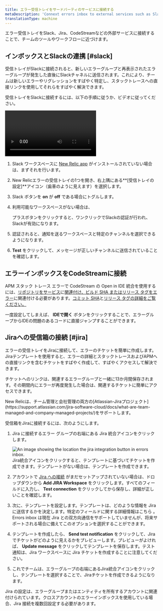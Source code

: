 ```yaml
---
title: エラー受信トレイをサードパーティのサービスに接続する
metaDescription: 'Connext errors inbox to external services such as Slack, Jira, and CodeStream'
translationType: machine
---
```



エラー受信トレイをSlack、Jira、CodeStreamなどの外部サービスに接続することで、チームのツールやワークフローに近づけます。

## インボックスとSlackの連携 [#slack]

受信トレイがSlackに接続されると、新しいエラーグループと再表示されたエラーグループが発生した直後にSlackチャネルに送信されます。これにより、チームは新しいエラーやリグレッションをすばやく特定し、スタックトレースへの直接リンクを使用してそれらをすばやく解決できます。

受信トレイをSlackに接続するには、以下の手順に従うか、ビデオに従ってください。

<Video
  id="HEbX0dgeGGw"
  type="youtube"
/>

1. Slack ワークスペースに [New Relic app](https://newrelic.slack.com/apps/AP92KQJS3-new-relic?tab=more_info) がインストールされていない場合は、まずそれを行います。

2. New Relicエラーの受信トレイの1つを開き、右上隅にある**\[受信トレイの設定]**アイコン（歯車のように見えます）を選択します。

3. Slack ボタンを **on** が **off** である場合にトグルします。

4. 利用可能なワークスペースがない場合は、

   <Icon name="fe-plus"/>

   プラスボタンをクリックすると、ワンクリックでSlackの認証が行われ、Slackが有効になります。

5. 認証されると、通知を送るワークスペースと特定のチャンネルを選択できるようになります。

6. **Test** をクリックして、メッセージが正しいチャンネルに送信されていることを確認します。

## エラーインボックスをCodeStreamに接続

APM スタック トレース エラーで CodeStream の Open in IDE 統合を使用するには、[リポジトリをサービス](/docs/codestream/how-use-codestream/performance-monitoring#repo-association)に[関連付け、ビルド SHA またはリリース タグをエラー](/docs/codestream/how-use-codestream/performance-monitoring#buildsha)に関連付ける必要があります。[コミット SHA](https://git-scm.com/book/en/v2/Git-Tools-Revision-Selection)と[リリース タグの詳細をご覧ください。](https://git-scm.com/book/en/v2/Git-Basics-Tagging)

一度設定してしまえば、 **IDEで開く** ボタンをクリックすることで、エラーグループからIDEの問題のあるコードに直接ジャンプすることができます。

## Jiraへの受信箱の接続 [#jira]

エラーの受信トレイをJiraに接続して、エラーのチケットを簡単に作成します。 Jiraテンプレートを使用すると、エラーの詳細とスタックトレースおよびAPMへの直接リンクを含むチケットをすばやく作成して、すばやくアクセスして解決できます。

チケットへのリンクは、関連するエラーグループと一緒に13か月間保存されます。その期間内にエラーが再度発生した場合は、関連するチケットに簡単にアクセスできます。

<Callout variant="important">
  New Relicは、チーム管理と会社管理の両方の[Atlassian-Jiraプロジェクト](https://support.atlassian.com/jira-software-cloud/docs/what-are-team-managed-and-company-managed-projects/)をサポートします。
</Callout>

受信箱をJiraに接続するには、次のようにします。

1. Jira に接続するエラー グループの右端にある Jira 統合アイコンをクリックします。

   <img title="Jira integration button" alt="An image showing the location the jira integration button in errors inbox." src={jiraint}/>

   <figcaption>Jira統合アイコンをクリックすると、テンプレートに基づいてチケットを作成できます。テンプレートがない場合は、テンプレートを作成できます。</figcaption>

2. アカウントで [Jira への接続](/docs/alerts-applied-intelligence/notifications/notification-integrations/#set-up-jira) がまだセットアップされていない場合は、ドロップダウンから **Add JIRA Workspace** をクリックします。すべてのフィールドに入力し、 **Test connection** をクリックしてから保存し、詳細が正しいことを確認します。

3. 次に、テンプレートを設定します。テンプレートは、どのような情報を Jira に送信するかを決定します。特定のフィールドに関する詳細情報はこちら [](/docs/alerts-applied-intelligence/notifications/notification-integrations/#configure-jira-message-template)。Errors inbox は現在 Jira との双方向通信をサポートしていませんが、将来サポートされる場合に備えてこのオプションを選択することができます。

4. テンプレートを作成したら、 **Send test notification** をクリックして、Jira でチケットがどのように見えるかをプレビューします。プレビューがよければ、 **Update message** をクリックしてテンプレートを保存します。テスト通知は、Jira ワークスペースに Jira チケットを作成することに注意してください。

5. これでチームは、エラーグループの右端にあるJira統合アイコンをクリックし、テンプレートを選択することで、Jiraチケットを作成できるようになります。

Jira の設定は、エラーグループまたはエンティティを所有するアカウントに関連付けられています。クロスアカウントのエラーインボックスを使用している場合、Jira 接続を複数回設定する必要があります。